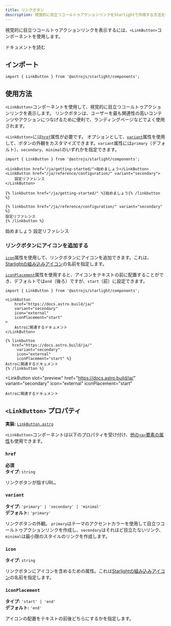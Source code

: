 ```yaml
---
title: リンクボタン
description: 視覚的に目立つコールトゥアクションリンクをStarlightで作成する方法を学びましょう。
---
```



視覚的に目立つコールトゥアクションリンクを表示するには、`<LinkButton>`コンポーネントを使用します。


<Preview>

<LinkButton slot="preview" href="/ja/getting-started/">
	ドキュメントを読む
</LinkButton>

</Preview>

## インポート

```tsx
import { LinkButton } from '@astrojs/starlight/components';
```

## 使用方法

`<LinkButton>`コンポーネントを使用して、視覚的に目立つコールトゥアクションリンクを表示します。
リンクボタンは、ユーザーを最も関連性の高いコンテンツやアクションにつなげるために便利で、ランディングページなどでよく使用されます。

`<LinkButton>`には[`href`](#href)属性が必要です。
オプションとして、[`variant`](#variant)属性を使用して、ボタンの外観をカスタマイズできます。`variant`属性には`primary`（デフォルト）、`secondary`、`minimal`のいずれかを指定できます。

<Preview>

```mdx
import { LinkButton } from '@astrojs/starlight/components';

<LinkButton href="/ja/getting-started/">始めましょう</LinkButton>
<LinkButton href="/ja/reference/configuration/" variant="secondary">
	設定リファレンス
</LinkButton>
```

<Fragment slot="markdoc">

```markdoc
{% linkbutton href="/ja/getting-started/" %}始めましょう{% /linkbutton %}

{% linkbutton href="/ja/reference/configuration/" variant="secondary" %}
設定リファレンス
{% /linkbutton %}
```

</Fragment>

<Fragment slot="preview">
	<LinkButton href="/ja/getting-started/">始めましょう</LinkButton>
	<LinkButton href="/ja/reference/configuration/" variant="secondary">
		設定リファレンス
	</LinkButton>
</Fragment>

</Preview>

### リンクボタンにアイコンを追加する

[`icon`](#icon)属性を使用して、リンクボタンにアイコンを追加できます。これは、[Starlightの組み込みアイコン](/ja/reference/icons/#すべてのアイコン)の名前を指定します。

[`iconPlacement`](#iconplacement)属性を使用すると、アイコンをテキストの前に配置することができ、デフォルトでは`end`（後ろ）ですが、`start`（前）に設定できます。

<Preview>

```mdx {6-7}
import { LinkButton } from '@astrojs/starlight/components';

<LinkButton
	href="https://docs.astro.build/ja/"
	variant="secondary"
	icon="external"
	iconPlacement="start"
>
	Astroに関連するドキュメント
</LinkButton>
```

<Fragment slot="markdoc">

```markdoc {4-5}
{% linkbutton
   href="https://docs.astro.build/ja/"
	 variant="secondary"
	 icon="external"
	 iconPlacement="start" %}
Astroに関連するドキュメント
{% /linkbutton %}
```

</Fragment>

<LinkButton
	slot="preview"
	href="https://docs.astro.build/ja/"
	variant="secondary"
	icon="external"
	iconPlacement="start"
>
	Astroに関連するドキュメント
</LinkButton>

</Preview>

## `<LinkButton>` プロパティ

**実装:** [`LinkButton.astro`](https://github.com/withastro/starlight/blob/main/packages/starlight/user-components/LinkButton.astro)

`<LinkButton>`コンポーネントは以下のプロパティを受け付け、[他の`<a>`要素の属性](https://developer.mozilla.org/ja/docs/Web/HTML/Element/a)も使用できます。

### `href`

**必須**  
**タイプ:** `string`

リンクボタンが指すURL。

### `variant`

**タイプ:** `'primary' | 'secondary' | 'minimal'`  
**デフォルト:** `'primary'`

リンクボタンの外観。
`primary`はテーマのアクセントカラーを使用して目立つコールトゥアクションリンクを作成し、`secondary`はそれほど目立たないリンク、`minimal`は最小限のスタイルのリンクを作成します。

### `icon`

**タイプ:** `string`

リンクボタンにアイコンを含めるための属性。これは[Starlightの組み込みアイコン](/ja/reference/icons/#すべてのアイコン)の名前を指定します。

### `iconPlacement`

**タイプ:** `'start' | 'end'`  
**デフォルト:** `'end'`

アイコンの配置をテキストの前後どちらにするかを指定します。
